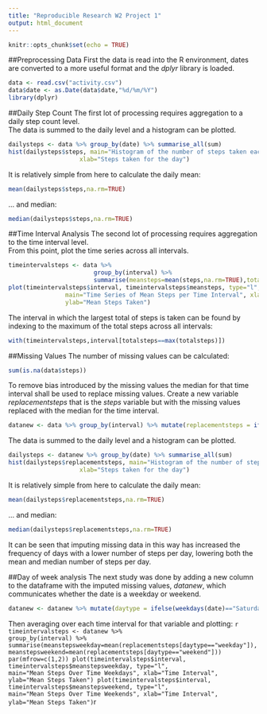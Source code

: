 ---
title: "Reproducible Research W2 Project 1"
output: html_document
---

```{r setup, include=FALSE}
knitr::opts_chunk$set(echo = TRUE)
```

##Preprocessing Data
First the data is read into the R environment, dates are converted to a more useful
format and the *dplyr* library is loaded.
```{r,warning=FALSE,message=FALSE}
data <- read.csv("activity.csv")
data$date <- as.Date(data$date,"%d/%m/%Y")
library(dplyr)
```

##Daily Step Count
The first lot of processing requires aggregation to a daily step count level.  
The data is summed to the daily level and a histogram can be plotted.
```{r next chunk}
dailysteps <- data %>% group_by(date) %>% summarise_all(sum)
hist(dailysteps$steps, main="Histogram of the number of steps taken each day", 
                    xlab="Steps taken for the day")
```

It is relatively simple from here to calculate the daily mean:
```{r}
mean(dailysteps$steps,na.rm=TRUE)
```

... and median:
```{r}
median(dailysteps$steps,na.rm=TRUE)
```

##Time Interval Analysis
The second lot of processing requires aggregation to the time interval level.  
From this point, plot the time series across all intervals.
```{r}
timeintervalsteps <- data %>% 
                        group_by(interval) %>%
                        summarise(meansteps=mean(steps,na.rm=TRUE),totalsteps=sum(steps,na.rm=TRUE))
plot(timeintervalsteps$interval, timeintervalsteps$meansteps, type="l",
                main="Time Series of Mean Steps per Time Interval", xlab="Time Interval",
                ylab="Mean Steps Taken")
```

The interval in which the largest total of steps is taken can be found by indexing to the maximum
of the total steps across all intervals:
```{r}
with(timeintervalsteps,interval[totalsteps==max(totalsteps)])
```

##Missing Values
The number of missing values can be calculated:
```{r}
sum(is.na(data$steps))
```

To remove bias introduced by the missing values the median for that time interval shall be used to replace missing values.
Create a new variable *replacementsteps* that is the *steps* variable but with the missing values replaced with the median for the time interval.
```{r}
datanew <- data %>% group_by(interval) %>% mutate(replacementsteps = ifelse(is.na(steps),median(steps,na.rm=TRUE),steps))
```

The data is summed to the daily level and a histogram can be plotted.
```{r}
dailysteps <- datanew %>% group_by(date) %>% summarise_all(sum)
hist(dailysteps$replacementsteps, main="Histogram of the number of steps taken each day", 
                    xlab="Steps taken for the day")
```

It is relatively simple from here to calculate the daily mean:
```{r}
mean(dailysteps$replacementsteps,na.rm=TRUE)
```

... and median:
```{r}
median(dailysteps$replacementsteps,na.rm=TRUE)
```
It can be seen that imputing missing data in this way has increased the frequency of days with a lower number of steps per day, lowering both the mean and median number of steps per day.  

##Day of week analysis
The next study was done by adding a new column to the dataframe with the imputed missing values, *datanew*, which communicates whether the date is a weekday or weekend.
```{r}
datanew <- datanew %>% mutate(daytype = ifelse(weekdays(date)=="Saturday"|weekdays(date)=="Sunday","weekend","weekday"))
```
Then averaging over each time interval for that variable and plotting:
```{r}
timeintervalsteps <- datanew %>% 
                      group_by(interval) %>%
                      summarise(meanstepsweekday=mean(replacementsteps[daytype=="weekday"]),
                                meanstepsweekend=mean(replacementsteps[daytype=="weekend"]))
par(mfrow=c(1,2))
plot(timeintervalsteps$interval, timeintervalsteps$meanstepsweekday, type="l",
                 main="Mean Steps Over Time Weekdays", xlab="Time Interval",
                 ylab="Mean Steps Taken")
plot(timeintervalsteps$interval, timeintervalsteps$meanstepsweekend, type="l",
                 main="Mean Steps Over Time Weekends", xlab="Time Interval",
                 ylab="Mean Steps Taken")
```r